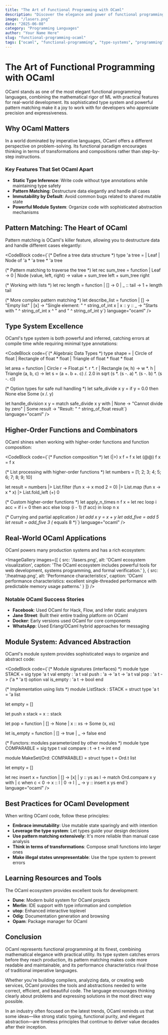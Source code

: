 ```yaml
---
title: "The Art of Functional Programming with OCaml"
description: "Discover the elegance and power of functional programming through OCaml, exploring pattern matching, type inference, and immutable data structures."
image: "/lasers.png"
date: "2025-06-08"
category: "Programming Languages"
author: "Your Name Here"
slug: "functional-programming-ocaml"
tags: ["ocaml", "functional-programming", "type-systems", "programming"]
---
```



# The Art of Functional Programming with OCaml

OCaml stands as one of the most elegant functional programming languages, combining the mathematical rigor of ML with practical features for real-world development. Its sophisticated type system and powerful pattern matching make it a joy to work with for developers who appreciate precision and expressiveness.

## Why OCaml Matters

In a world dominated by imperative languages, OCaml offers a different perspective on problem-solving. Its functional paradigm encourages thinking in terms of transformations and compositions rather than step-by-step instructions.

### Key Features That Set OCaml Apart

- **Static Type Inference**: Write code without type annotations while maintaining type safety
- **Pattern Matching**: Destructure data elegantly and handle all cases
- **Immutability by Default**: Avoid common bugs related to shared mutable state
- **Powerful Module System**: Organize code with sophisticated abstraction mechanisms

## Pattern Matching: The Heart of OCaml

Pattern matching is OCaml's killer feature, allowing you to destructure data and handle different cases elegantly:

<CodeBlock
  code={`(* Define a tree data structure *)
type 'a tree = 
  | Leaf 
  | Node of 'a * 'a tree * 'a tree

(* Pattern matching to traverse the tree *)
let rec sum_tree = function
  | Leaf -> 0
  | Node (value, left, right) -> 
      value + sum_tree left + sum_tree right

(* Working with lists *)
let rec length = function
  | [] -> 0
  | _ :: tail -> 1 + length tail

(* More complex pattern matching *)
let describe_list = function
  | [] -> "Empty list"
  | [x] -> "Single element: " ^ string_of_int x
  | x :: y :: _ -> "Starts with " ^ string_of_int x ^ " and " ^ string_of_int y`}
  language="ocaml"
/>

## Type System Excellence

OCaml's type system is both powerful and inferred, catching errors at compile time while requiring minimal type annotations:

<CodeBlock
  code={`(* Algebraic Data Types *)
type shape = 
  | Circle of float
  | Rectangle of float * float
  | Triangle of float * float * float

let area = function
  | Circle r -> Float.pi *. r *. r
  | Rectangle (w, h) -> w *. h
  | Triangle (a, b, c) -> 
      let s = (a +. b +. c) /. 2.0 in
      sqrt (s *. (s -. a) *. (s -. b) *. (s -. c))

(* Option types for safe null handling *)
let safe_divide x y =
  if y = 0.0 then None
  else Some (x /. y)

let handle_division x y =
  match safe_divide x y with
  | None -> "Cannot divide by zero"
  | Some result -> "Result: " ^ string_of_float result`}
  language="ocaml"
/>

## Higher-Order Functions and Combinators

OCaml shines when working with higher-order functions and function composition:

<CodeBlock
  code={`(* Function composition *)
let (|>) x f = f x
let (@@) f x = f x

(* List processing with higher-order functions *)
let numbers = [1; 2; 3; 4; 5; 6; 7; 8; 9; 10]

let result = 
  numbers
  |> List.filter (fun x -> x mod 2 = 0)
  |> List.map (fun x -> x * x)
  |> List.fold_left (+) 0

(* Custom higher-order functions *)
let apply_n_times n f x =
  let rec loop i acc =
    if i = 0 then acc
    else loop (i - 1) (f acc)
  in
  loop n x

(* Currying and partial application *)
let add x y = x + y
let add_five = add 5
let result = add_five 3  (* equals 8 *)`}
  language="ocaml"
/>

## Real-World OCaml Applications

OCaml powers many production systems and has a rich ecosystem:

<ImageGallery
  images={[
    { 
      src: '/lasers.png', 
      alt: 'OCaml ecosystem visualization',
      caption: 'The OCaml ecosystem includes powerful tools for web development, systems programming, and formal verification.'
    },
    { 
      src: '/heatmap.png', 
      alt: 'Performance characteristics',
      caption: 'OCaml performance characteristics: excellent single-threaded performance with predictable memory usage patterns.'
    }
  ]}
/>

### Notable OCaml Success Stories

- **Facebook**: Used OCaml for Hack, Flow, and Infer static analyzers
- **Jane Street**: Built their entire trading platform on OCaml
- **Docker**: Early versions used OCaml for core components
- **WhatsApp**: Used Erlang/OCaml hybrid approaches for messaging

## Module System: Advanced Abstraction

OCaml's module system provides sophisticated ways to organize and abstract code:

<CodeBlock
  code={`(* Module signatures (interfaces) *)
module type STACK = sig
  type 'a t
  val empty : 'a t
  val push : 'a -> 'a t -> 'a t
  val pop : 'a t -> ('a * 'a t) option
  val is_empty : 'a t -> bool
end

(* Implementation using lists *)
module ListStack : STACK = struct
  type 'a t = 'a list
  
  let empty = []
  
  let push x stack = x :: stack
  
  let pop = function
    | [] -> None
    | x :: xs -> Some (x, xs)
  
  let is_empty = function
    | [] -> true
    | _ -> false
end

(* Functors: modules parameterized by other modules *)
module type COMPARABLE = sig
  type t
  val compare : t -> t -> int
end

module MakeSet(Ord: COMPARABLE) = struct
  type t = Ord.t list
  
  let empty = []
  
  let rec insert x = function
    | [] -> [x]
    | y :: ys as l ->
        match Ord.compare x y with
        | c when c < 0 -> x :: l
        | 0 -> l
        | _ -> y :: insert x ys
end`}
  language="ocaml"
/>

## Best Practices for OCaml Development

When writing OCaml code, follow these principles:

- **Embrace immutability**: Use mutable state sparingly and with intention
- **Leverage the type system**: Let types guide your design decisions
- **Use pattern matching extensively**: It's more reliable than manual case analysis
- **Think in terms of transformations**: Compose small functions into larger ones
- **Make illegal states unrepresentable**: Use the type system to prevent errors

## Learning Resources and Tools

The OCaml ecosystem provides excellent tools for development:

- **Dune**: Modern build system for OCaml projects
- **Merlin**: IDE support with type information and completion
- **utop**: Enhanced interactive toplevel
- **Odig**: Documentation generation and browsing
- **Opam**: Package manager for OCaml

## Conclusion

OCaml represents functional programming at its finest, combining mathematical elegance with practical utility. Its type system catches errors before they reach production, its pattern matching makes code more readable and maintainable, and its performance characteristics rival those of traditional imperative languages.

Whether you're building compilers, analyzing data, or creating web services, OCaml provides the tools and abstractions needed to write correct, efficient, and beautiful code. The language encourages thinking clearly about problems and expressing solutions in the most direct way possible.

In an industry often focused on the latest trends, OCaml reminds us that some ideas—like strong static typing, functional purity, and elegant abstraction—are timeless principles that continue to deliver value decades after their inception.
